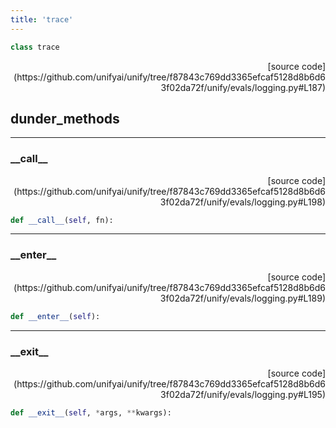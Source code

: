 ```yaml
---
title: 'trace'
---
```


```python
class trace
```

<p align="right">[source code](https://github.com/unifyai/unify/tree/f87843c769dd3365efcaf5128d8b6d63f02da72f/unify/evals/logging.py#L187)</p>



## dunder_methods

---

### \_\_call\_\_

<p align="right">[source code](https://github.com/unifyai/unify/tree/f87843c769dd3365efcaf5128d8b6d63f02da72f/unify/evals/logging.py#L198)</p>

```python
def __call__(self, fn):
```



---

### \_\_enter\_\_

<p align="right">[source code](https://github.com/unifyai/unify/tree/f87843c769dd3365efcaf5128d8b6d63f02da72f/unify/evals/logging.py#L189)</p>

```python
def __enter__(self):
```



---

### \_\_exit\_\_

<p align="right">[source code](https://github.com/unifyai/unify/tree/f87843c769dd3365efcaf5128d8b6d63f02da72f/unify/evals/logging.py#L195)</p>

```python
def __exit__(self, *args, **kwargs):
```

